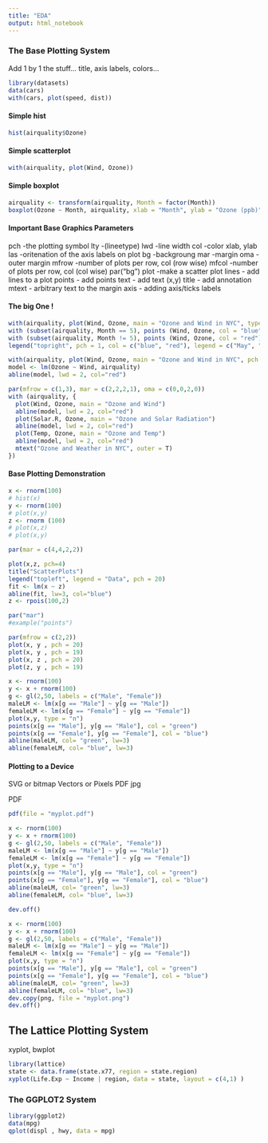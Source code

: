 ```yaml
---
title: "EDA"
output: html_notebook
---
```


### The Base Plotting System

Add 1 by 1 the stuff...
title, axis labels, colors...

```r
library(datasets)
data(cars)
with(cars, plot(speed, dist))

```

#### Simple hist
```r
hist(airquality$Ozone)
```

#### Simple scatterplot
```r
with(airquality, plot(Wind, Ozone))
```

#### Simple boxplot
```r
airquality <- transform(airquality, Month = factor(Month))
boxplot(Ozone ~ Month, airquality, xlab = "Month", ylab = "Ozone (ppb)" , pch = "*")
```

#### Important Base Graphics Parameters
  pch     -the plotting symbol
  lty     -(lineetype)
  lwd     -line width
  col     -color
  xlab, ylab
  las     -oritenation of the axis labels on plot
  bg      -backgroung
  mar     -margin
  oma     -outer margin
  mfrow   -number of plots per row, col (row wise)
  mfcol   -number of plots per row, col (col wise)
  par("bg")
  plot    -make a scatter plot
  lines   - add lines to a plot
  points    - add points
  text    - add text (x,y)
  title   - add annotation
  mtext   - arbitrary text to the margin
  axis    - adding axis/ticks labels
  

#### The big One !

```r
with(airquality, plot(Wind, Ozone, main = "Ozone and Wind in NYC", type = "n"))
with (subset(airquality, Month == 5), points (Wind, Ozone, col = "blue"))
with (subset(airquality, Month != 5), points (Wind, Ozone, col = "red"))
legend("topright", pch = 1, col = c("blue", "red"), legend = c("May", "Other Months"))
```

```r
with(airquality, plot(Wind, Ozone, main = "Ozone and Wind in NYC", pch = 20))
model <- lm(Ozone ~ Wind, airquality)
abline(model, lwd = 2, col="red")
```

```r
par(mfrow = c(1,3), mar = c(2,2,2,1), oma = c(0,0,2,0))
with (airquality, {
  plot(Wind, Ozone, main = "Ozone and Wind")
  abline(model, lwd = 2, col="red")
  plot(Solar.R, Ozone, main = "Ozone and Solar Radiation")
  abline(model, lwd = 2, col="red")
  plot(Temp, Ozone, main = "Ozone and Temp")
  abline(model, lwd = 2, col="red")
  mtext("Ozone and Weather in NYC", outer = T)
})
```

#### Base Plotting Demonstration
```r
x <- rnorm(100)
# hist(x)
y <- rnorm(100)
# plot(x,y)
z <- rnorm (100)
# plot(x,z)
# plot(x,y)

par(mar = c(4,4,2,2))

plot(x,z, pch=4)
title("ScatterPlots")
legend("topleft", legend = "Data", pch = 20)
fit <- lm(x ~ z)
abline(fit, lw=3, col="blue")
z <- rpois(100,2)

par("mar")
#example("points")

```
```r
par(mfrow = c(2,2))
plot(x, y , pch = 20)
plot(x, y , pch = 19)
plot(x, z , pch = 20)
plot(z, y , pch = 19)
```

```r
x <- rnorm(100)
y <- x + rnorm(100)
g <- gl(2,50, labels = c("Male", "Female"))
maleLM <- lm(x[g == "Male"] ~ y[g == "Male"])
femaleLM <- lm(x[g == "Female"] ~ y[g == "Female"])
plot(x,y, type = "n")
points(x[g == "Male"], y[g == "Male"], col = "green")
points(x[g == "Female"], y[g == "Female"], col = "blue")
abline(maleLM, col= "green", lw=3)
abline(femaleLM, col= "blue", lw=3)
```
#### Plotting to a Device

SVG       or    bitmap
Vectors   or    Pixels
PDF             jpg


PDF
```r

pdf(file = "myplot.pdf")

x <- rnorm(100)
y <- x + rnorm(100)
g <- gl(2,50, labels = c("Male", "Female"))
maleLM <- lm(x[g == "Male"] ~ y[g == "Male"])
femaleLM <- lm(x[g == "Female"] ~ y[g == "Female"])
plot(x,y, type = "n")
points(x[g == "Male"], y[g == "Male"], col = "green")
points(x[g == "Female"], y[g == "Female"], col = "blue")
abline(maleLM, col= "green", lw=3)
abline(femaleLM, col= "blue", lw=3)

dev.off()
```
```r



x <- rnorm(100)
y <- x + rnorm(100)
g <- gl(2,50, labels = c("Male", "Female"))
maleLM <- lm(x[g == "Male"] ~ y[g == "Male"])
femaleLM <- lm(x[g == "Female"] ~ y[g == "Female"])
plot(x,y, type = "n")
points(x[g == "Male"], y[g == "Male"], col = "green")
points(x[g == "Female"], y[g == "Female"], col = "blue")
abline(maleLM, col= "green", lw=3)
abline(femaleLM, col= "blue", lw=3)
dev.copy(png, file = "myplot.png")
dev.off() 

```

  
## The Lattice Plotting System

xyplot, bwplot
```r

library(lattice)
state <- data.frame(state.x77, region = state.region)
xyplot(Life.Exp ~ Income | region, data = state, layout = c(4,1) )

```

### The GGPLOT2 System
```r
library(ggplot2)
data(mpg)
qplot(displ , hwy, data = mpg)


```

